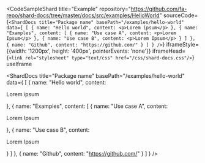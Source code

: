 
<CodeSampleShard
  title="Example"
  repository="https://github.com/fa-repo/shard-docs/tree/master/docs/src/examples/HelloWorld"
  sourceCode={`<ShardDocs
  title="Package name"
  basePath="/examples/hello-world"
  data={
    [
      { name: "Hello world", content: <p>Lorem ipsum</p> },
      {
        name: "Examples",
        content: [
          { name: "Use case A", content: <p>Lorem Ipsum</p> },
          { name: "Use case B", content: <p>Lorem Ipsum</p> }
        ]
      },
      { name: "Github", content: "https://github.com/" }
    ]
  }
/>`}
  iframeStyle={{width: '1200px', height: '400px', pointerEvents: 'none'}}
  iframeHead={`<link rel="stylesheet" type="text/css" href="/css/shard-docs.css"/>`}
  useIframe
>
  <ShardDocs
    title="Package name"
    basePath="/examples/hello-world"
    data={
      [
        { name: "Hello world", content: <p>Lorem ipsum</p> },
        {
          name: "Examples",
          content: [
            { name: "Use case A", content: <p>Lorem Ipsum</p> },
            { name: "Use case B", content: <p>Lorem Ipsum</p> }
          ]
        },
        { name: "Github", content: "https://github.com/" }
      ]
    }
  />
</CodeSampleShard>